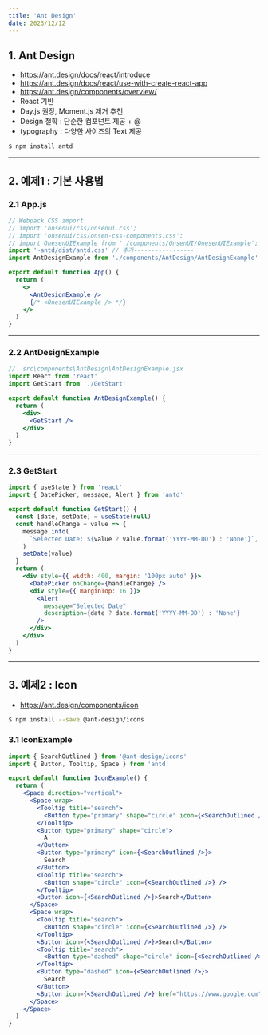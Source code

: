 ```yaml
---
title: 'Ant Design'
date: 2023/12/12
---
```


## 1. Ant Design

- https://ant.design/docs/react/introduce
- https://ant.design/docs/react/use-with-create-react-app
- https://ant.design/components/overview/
- React 기반
- Day.js 권장, Moment.js 제거 추천
- Design 철학 : 단순한 컴포넌트 제공 + @
- typography : 다양한 사이즈의 Text 제공

```sh
$ npm install antd
```

---

## 2. 예제1 : 기본 사용법

### 2.1 App.js

```jsx
// Webpack CSS import
// import 'onsenui/css/onsenui.css';
// import 'onsenui/css/onsen-css-components.css';
// import OnesenUIExample from './components/OnsenUI/OnesenUIExample';
import '~antd/dist/antd.css' // 추가-----------------
import AntDesignExample from './components/AntDesign/AntDesignExample'

export default function App() {
  return (
    <>
      <AntDesignExample />
      {/* <OnesenUIExample /> */}
    </>
  )
}
```

---

### 2.2 AntDesignExample

```jsx
//  src\components\AntDesign\AntDesignExample.jsx
import React from 'react'
import GetStart from './GetStart'

export default function AntDesignExample() {
  return (
    <div>
      <GetStart />
    </div>
  )
}
```

---

### 2.3 GetStart

```jsx
import { useState } from 'react'
import { DatePicker, message, Alert } from 'antd'

export default function GetStart() {
  const [date, setDate] = useState(null)
  const handleChange = value => {
    message.info(
      `Selected Date: ${value ? value.format('YYYY-MM-DD') : 'None'}`,
    )
    setDate(value)
  }
  return (
    <div style={{ width: 400, margin: '100px auto' }}>
      <DatePicker onChange={handleChange} />
      <div style={{ marginTop: 16 }}>
        <Alert
          message="Selected Date"
          description={date ? date.format('YYYY-MM-DD') : 'None'}
        />
      </div>
    </div>
  )
}
```

---

## 3. 예제2 : Icon

- https://ant.design/components/icon

```sh
$ npm install --save @ant-design/icons
```

### 3.1 IconExample

```jsx
import { SearchOutlined } from '@ant-design/icons'
import { Button, Tooltip, Space } from 'antd'

export default function IconExample() {
  return (
    <Space direction="vertical">
      <Space wrap>
        <Tooltip title="search">
          <Button type="primary" shape="circle" icon={<SearchOutlined />} />
        </Tooltip>
        <Button type="primary" shape="circle">
          A
        </Button>
        <Button type="primary" icon={<SearchOutlined />}>
          Search
        </Button>
        <Tooltip title="search">
          <Button shape="circle" icon={<SearchOutlined />} />
        </Tooltip>
        <Button icon={<SearchOutlined />}>Search</Button>
      </Space>
      <Space wrap>
        <Tooltip title="search">
          <Button shape="circle" icon={<SearchOutlined />} />
        </Tooltip>
        <Button icon={<SearchOutlined />}>Search</Button>
        <Tooltip title="search">
          <Button type="dashed" shape="circle" icon={<SearchOutlined />} />
        </Tooltip>
        <Button type="dashed" icon={<SearchOutlined />}>
          Search
        </Button>
        <Button icon={<SearchOutlined />} href="https://www.google.com" />
      </Space>
    </Space>
  )
}
```
